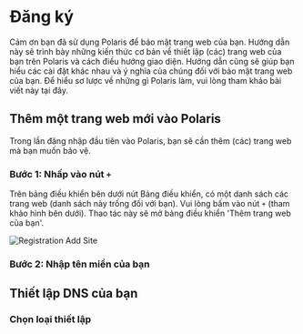 
# Đăng ký

Cảm ơn bạn đã sử dụng Polaris để bảo mật trang web của bạn. Hướng dẫn này sẽ trình bày những kiến thức cơ bản về thiết lập
(các) trang web của bạn trên Polaris và cách điều hướng giao diện. Hướng dẫn cũng sẽ giúp bạn hiểu các cài đặt khác nhau
và ý nghĩa của chúng đối với bảo mật trang web của bạn. Để hiểu sơ lược về những gì Polaris làm, vui lòng tham khảo bài
viết này tại đây.

## Thêm một trang web mới vào Polaris

Trong lần đăng nhập đầu tiên vào Polaris, bạn sẽ cần thêm (các) trang web mà bạn muốn bảo vệ.

### Bước 1: Nhấp vào nút `+`

Trên bảng điều khiển bên dưới nút Bảng điều khiển, có một danh sách các trang web (danh sách này trống đối với bạn). Vui
lòng bấm vào nút `+` (tham khảo hình bên dưới). Thao tác này sẽ mở bảng điều khiển 'Thêm trang web của bạn'.

![Registration Add Site](/quick-start/registration-add-site.png)

### Bước 2: Nhập tên miền của bạn

## Thiết lập DNS của bạn

### Chọn loại thiết lập

